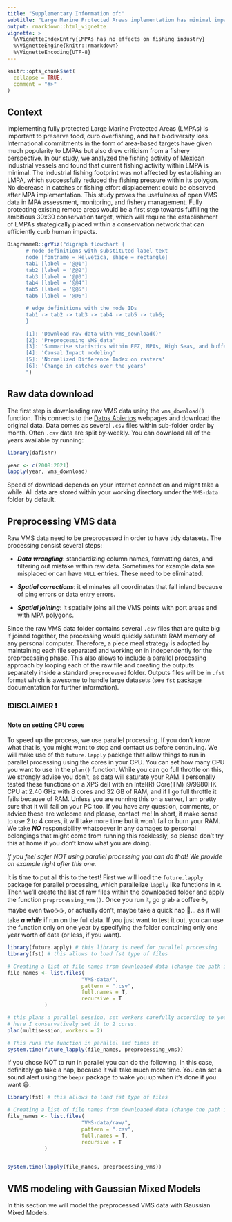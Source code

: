 ```yaml
---
title: "Supplementary Information of:"
subtitle: "Large Marine Protected Areas implementation has minimal impacts on catches or dispalcement of fishing industry footprint"
output: rmarkdown::html_vignette
vignette: >
  %\VignetteIndexEntry{LMPAs has no effects on fishing industry}
  %\VignetteEngine{knitr::rmarkdown}
  %\VignetteEncoding{UTF-8}
---
```


```r
knitr::opts_chunk$set(
  collapse = TRUE,
  comment = "#>"
)
```

## Context

Implementing fully protected Large Marine Protected Areas (LMPAs) is important to preserve food, curb overfishing, and halt biodiversity loss. International commitments in the form of area-based targets have given much popularity to LMPAs but also drew criticism from a fishery perspective. In our study, we analyzed the fishing activity of Mexican industrial vessels and found that current fishing activity within LMPA is minimal. The industrial fishing footprint was not affected by establishing an LMPA, which successfully reduced the fishing pressure within its polygon. No decrease in catches or fishing effort displacement could be observed after MPA implementation. This study proves the usefulness of open VMS data in MPA assessment, monitoring, and fishery management. Fully protecting existing remote areas would be a first step towards fulfilling the ambitious 30x30 conservation target, which will require the establishment of LMPAs strategically placed within a conservation network that can efficiently curb human impacts.

```r
DiagrammeR::grViz("digraph flowchart {
      # node definitions with substituted label text
      node [fontname = Helvetica, shape = rectangle]        
      tab1 [label = '@@1']
      tab2 [label = '@@2']
      tab3 [label = '@@3']
      tab4 [label = '@@4']
      tab5 [label = '@@5']
      tab6 [label = '@@6']

      # edge definitions with the node IDs
      tab1 -> tab2 -> tab3 -> tab4 -> tab5 -> tab6;
      }

      [1]: 'Download raw data with vms_download()'
      [2]: 'Preprocessing VMS data'
      [3]: 'Summarise statistics within EEZ, MPAs, High Seas, and buffers'
      [4]: 'Causal Impact modeling'
      [5]: 'Normalized Difference Index on rasters'
      [6]: 'Change in catches over the years'
      ")
```

## Raw data download

The first step is downloading raw VMS data using the `vms_download()` function. This connects to the [Datos Abiertos](https://www.datos.gob.mx/busca/dataset/localizacion-y-monitoreo-satelital-de-embarcaciones-pesqueras/resource/309e872a-dbca-4962-b14f-f0da833abebe) webpages and download the original data. Data comes as several `.csv` files within sub-folder order by month. Often `.csv` data are split by-weekly. You can download all of the years available by running:

```r
library(dafishr)

year <- c(2008:2021)
lapply(year, vms_download)
```

Speed of download depends on your internet connection and might take a while. All data are stored within your working directory under the `VMS-data` folder by default.

## Preprocessing VMS data

Raw VMS data need to be preprocessed in order to have tidy datasets. The processing consist several steps:

-   ***Data wrangling***: standardizing column names, formatting dates, and filtering out mistake within raw data. Sometimes for example data are misplaced or can have `NULL` entries. These need to be eliminated.

-   ***Spatial corrections***: it eliminates all coordinates that fall inland because of ping errors or data entry errors.

-   ***Spatial joining***: it spatially joins all the VMS points with port areas and with MPA polygons.

Since the raw VMS data folder contains several `.csv` files that are quite big if joined together, the processing would quickly saturate RAM memory of any personal computer. Therefore, a piece meal strategy is adopted by maintaining each file separated and working on in independently for the preprocessing phase. This also allows to include a parallel processing approach by looping each of the raw file and creating the outputs separately inside a standard `preprocessed` folder. Outputs files will be in `.fst` format which is awesome to handle large datasets (see `fst` [package](https://www.fstpackage.org/) documentation for further information).

### ❗DISCLAIMER ❗

#### Note on setting CPU cores

To speed up the process, we use parallel processing. If you don't know what that is, you might want to stop and contact us before continuing. We will make use of the `future.lapply` package that allow things to run in parallel processing using the cores in your CPU. You can set how many CPU you want to use In the `plan()` function. While you can go full throttle on this, we strongly advise you don't, as data will saturate your RAM. I personally tested these functions on a XPS dell with an Intel(R) Core(TM) i9/9980HK CPU at 2.40 GHz with 8 cores and 32 GB of RAM, and if I go full throttle it fails because of RAM. Unless you are running this on a server, I am pretty sure that it will fail on your PC too. If you have any question, comments, or advice these are welcome and please, contact me! In short, it make sense to use 2 to 4 cores, it will take more time but it won't fail or burn your RAM. We take ***NO*** responsibility whatsoever in any damages to personal belongings that might come from running this recklessly, so please don't try this at home if you don't know what you are doing.

*If you feel safer NOT using parallel processing you can do that! We provide an example right after this one.*

It is time to put all this to the test! First we will load the `future.lapply` package for parallel processing, which parallelize `lapply` like functions in `R`. Then we'll create the list of raw files within the downloaded folder and apply the function `preprocessing_vms()`. Once you run it, go grab a coffee ☕, maybe even two☕☕, or actually don't, maybe take a quick nap 🛌... as it will take ***a while*** if run on the full data. If you just want to test it out, you can use the function only on one year by specifying the folder containing only one year worth of data (or less, if you want).

```r
library(future.apply) # this library is need for parallel processing
library(fst) # this allows to load fst type of files

# Creating a list of file names from downloaded data (change the path if needed)
file_names <- list.files(
                        "VMS-data/",
                        pattern = ".csv",
                        full.names = T,
                        recursive = T
            )

# this plans a parallel session, set workers carefully according to your CPU capabilities
# here I conservatively set it to 2 cores.
plan(multisession, workers = 2)

# This runs the function in parallel and times it
system.time(future_lapply(file_names, preprocessing_vms))
```

If you chose NOT to run in parallel you can do the following. In this case, definitely go take a nap, because it will take much more time. You can set a sound alert using the `beepr` package to wake you up when it's done if you want 😃.

```r
library(fst) # this allows to load fst type of files

# Creating a list of file names from downloaded data (change the path if needed)
file_names <- list.files(
                        "VMS-data/raw/",
                        pattern = ".csv",
                        full.names = T,
                        recursive = T
            )


system.time(lapply(file_names, preprocessing_vms))

```

## VMS modeling with Gaussian Mixed Models

In this section we will model the preprocessed VMS data with Gaussian Mixed Models.
